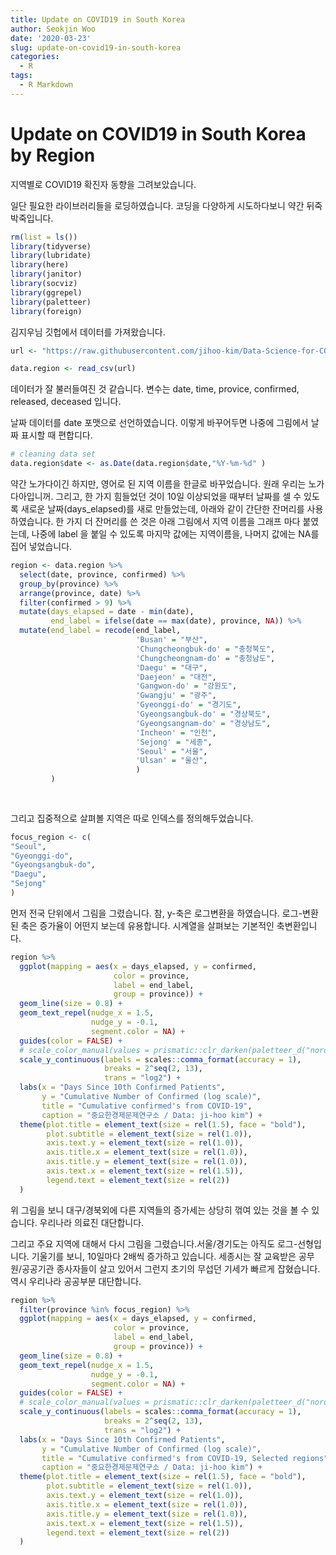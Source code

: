 ```yaml
---
title: Update on COVID19 in South Korea
author: Seokjin Woo
date: '2020-03-23'
slug: update-on-covid19-in-south-korea
categories:
  - R
tags:
  - R Markdown
---
```


# Update on COVID19 in South Korea by Region

지역별로 COVID19 확진자 동향을 그려보았습니다.

일단 필요한 라이브러리들을 로딩하였습니다. 코딩을 다양하게 시도하다보니 약간 뒤죽박죽입니다.


```r
rm(list = ls())
library(tidyverse)
library(lubridate)
library(here)
library(janitor)
library(socviz)
library(ggrepel)
library(paletteer)
library(foreign)

```

김지우님 깃헙에서 데이터를 가져왔습니다.

```r

url <- "https://raw.githubusercontent.com/jihoo-kim/Data-Science-for-COVID-19/master/dataset/Time/TimeProvince.csv"

data.region <- read_csv(url)

```


데이터가 잘 불러들여진 것 같습니다. 
변수는 date, time, provice, confirmed, released, deceased 입니다.

날짜 데이터를 date 포맷으로 선언하였습니다. 이렇게 바꾸어두면 나중에 그림에서 날짜 표시할 때 편합디다.


```r
# cleaning data set
data.region$date <- as.Date(data.region$date,"%Y-%m-%d" )
```

약간 노가다이긴 하지만, 영어로 된 지역 이름을 한글로 바꾸었습니다. 원래 우리는 노가다아입니꺼.
그리고, 한 가지 힘들었던 것이 10일 이상되었을 때부터 날짜를 셀 수 있도록 새로운 날짜(days_elapsed)를 새로 만들었는데, 아래와 같이 간단한 잔머리를 사용하였습니다. 한 가지 더 잔머리를 쓴 것은 아래 그림에서 지역 이름을 그래프 마다 붙였는데, 나중에 label 을 붙일 수 있도록 마지막 값에는 지역이름을, 나머지 값에는 NA를 집어 넣었습니다.

```r

region <- data.region %>% 
  select(date, province, confirmed) %>% 
  group_by(province) %>% 
  arrange(province, date) %>% 
  filter(confirmed > 9) %>% 
  mutate(days_elapsed = date - min(date),
         end_label = ifelse(date == max(date), province, NA)) %>% 
  mutate(end_label = recode(end_label,
                            'Busan' = "부산",
                            'Chungcheongbuk-do' = "충청북도",
                            'Chungcheongnam-do' = "충청남도",
                            'Daegu' = "대구",
                            'Daejeon' = "대전",
                            'Gangwon-do' = "강원도",
                            'Gwangju' = "광주",
                            'Gyeonggi-do' = "경기도",
                            'Gyeongsangbuk-do' = "경상북도",
                            'Gyeongsangnam-do' = "경상남도",
                            'Incheon' = "인천",
                            'Sejong' = "세종",
                            'Seoul' = "서울",
                            'Ulsan' = "울산",
                            )
         )
         
 
```

그리고 집중적으로 살펴볼 지역은 따로 인덱스를 정의해두었습니다.

```r
focus_region <- c(
"Seoul", 
"Gyeonggi-do",
"Gyeongsangbuk-do",
"Daegu",
"Sejong"
)
```
 
 
먼저 전국 단위에서 그림을 그렸습니다. 참, y-축은 로그변환을 하였습니다. 로그-변환된 축은 증가율이 어떤지 보는데 유용합니다. 시계열을 살펴보는 기본적인 축변환입니다. 

```r


region %>% 
  ggplot(mapping = aes(x = days_elapsed, y = confirmed,
                       color = province,
                       label = end_label,
                       group = province)) +
  geom_line(size = 0.8) +
  geom_text_repel(nudge_x = 1.5,
                  nudge_y = -0.1, 
                  segment.color = NA) +
  guides(color = FALSE) + 
  # scale_color_manual(values = prismatic::clr_darken(paletteer_d("nord::aurora"))) +
  scale_y_continuous(labels = scales::comma_format(accuracy = 1), 
                     breaks = 2^seq(2, 13),
                     trans = "log2") +
  labs(x = "Days Since 10th Confirmed Patients", 
       y = "Cumulative Number of Confirmed (log scale)", 
       title = "Cumulative confirmed's from COVID-19", 
       caption = "중요한경제문제연구소 / Data: ji-hoo kim") + 
  theme(plot.title = element_text(size = rel(1.5), face = "bold"),
        plot.subtitle = element_text(size = rel(1.0)),
        axis.text.y = element_text(size = rel(1.0)),
        axis.title.x = element_text(size = rel(1.0)),
        axis.title.y = element_text(size = rel(1.0)),
        axis.text.x = element_text(size = rel(1.5)),
        legend.text = element_text(size = rel(2)) 
  )

```


위 그림을 보니 대구/경북외에 다른 지역들의 증가세는 상당히 꺾여 있는 것을 볼 수 있습니다. 우리나라 의료진 대단합니다. 



그리고 주요 지역에 대해서 다시 그림을 그렸습니다.서울/경기도는 아직도 로그-선형입니다. 기울기를 보니, 10일마다 2배씩 증가하고 있습니다. 세종시는 잘 교육받은 공무원/공공기관 종사자들이 살고 있어서 그런지 초기의 무섭던 기세가 빠르게 잡혔습니다. 역시 우리나라 공공부분 대단합니다. 


```r
region %>% 
  filter(province %in% focus_region) %>% 
  ggplot(mapping = aes(x = days_elapsed, y = confirmed,
                       color = province,
                       label = end_label,
                       group = province)) +
  geom_line(size = 0.8) +
  geom_text_repel(nudge_x = 1.5,
                  nudge_y = -0.1, 
                  segment.color = NA) +
  guides(color = FALSE) + 
  # scale_color_manual(values = prismatic::clr_darken(paletteer_d("nord::aurora"))) +
  scale_y_continuous(labels = scales::comma_format(accuracy = 1), 
                     breaks = 2^seq(2, 13),
                     trans = "log2") +
  labs(x = "Days Since 10th Confirmed Patients", 
       y = "Cumulative Number of Confirmed (log scale)", 
       title = "Cumulative confirmed's from COVID-19, Selected regions", 
       caption = "중요한경제문제연구소 / Data: ji-hoo kim") + 
  theme(plot.title = element_text(size = rel(1.5), face = "bold"),
        plot.subtitle = element_text(size = rel(1.0)),
        axis.text.y = element_text(size = rel(1.0)),
        axis.title.x = element_text(size = rel(1.0)),
        axis.title.y = element_text(size = rel(1.0)),
        axis.text.x = element_text(size = rel(1.5)),
        legend.text = element_text(size = rel(2)) 
  )


```






